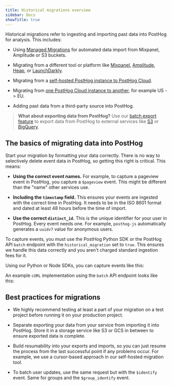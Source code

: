 ```yaml
---
title: Historical migrations overview
sidebar: Docs
showTitle: true
---
```



<MigrationWarning />

Historical migrations refer to ingesting and importing past data into PostHog for analysis. This includes:

- Using [Managed Migrations](/docs/migrate-managed-migrations) for automated data import from Mixpanel, Amplitude or S3 buckets.

- Migrating from a different tool or platform like [Mixpanel](/docs/migrate/mixpanel), [Amplitude](/docs/migrate/migrate-from-amplitude), [Heap](/docs/migrate/heap), or [LaunchDarkly](/docs/migrate/launchdarkly).

- Migrating from a [self-hosted PostHog instance to PostHog Cloud](/docs/migrate/migrate-to-cloud).

- Migrating from [one PostHog Cloud instance to another](/docs/migrate/migrate-to-cloud#between-cloud-instances-eg-us-cloud-to-eu-cloud), for example US -> EU.

- Adding past data from a third-party source into PostHog.

> **What about exporting data from PostHog?** Use our [batch export feature](/docs/cdp/batch-exports) to export data from PostHog to external services like [S3](/docs/cdp/batch-exports/s3) or [BigQuery](/docs/cdp/batch-exports/bigquery).

## The basics of migrating data into PostHog

Start your migration by formatting your data correctly. There is no way to selectively delete event data in PostHog, so getting this right is critical. This means:

- **Using the correct event names.** For example, to capture a pageview event in PostHog, you capture a `$pageview` event. This might be different than the "name" other services use.

- **Including the `timestamp` field.** This ensures your events are ingested with the correct time in PostHog. It needs to be in the ISO 8601 format and dated at least 48 hours before the time of import.

- **Use the correct `distinct_id`.** This is the unique identifier for your user in PostHog. Every event needs one. For example, `posthog-js` automatically generates a `uuidv7` value for anonymous users.

To capture events, you must use the PostHog Python SDK or the PostHog API `batch` endpoint with the `historical_migration` set to `true`. This ensures we handle this data correctly and you aren't charged standard ingestion fees for it.


Using our Python or Node SDKs, you can capture events like this:

<SDKMigration />

An example `cURL` implementation using the `batch` API endpoint looks like this:

<ApiMigration />

## Best practices for migrations

- We highly recommend testing at least a part of your migration on a test project before running it on your production project.

- Separate exporting your data from your service from importing it into PostHog. Store it in a storage service like S3 or GCS in between to ensure exported data is complete.

- Build resumability into your exports and imports, so you can just resume the process from the last successful point if any problems occur. For example, we use a cursor-based approach in our self-hosted migration tool.

- To batch user updates, use the same request but with the `$identify` event. Same for groups and the `$group_identify` event.